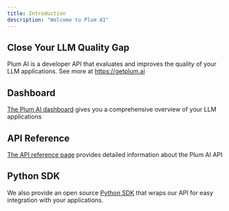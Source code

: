 ```yaml
---
title: Introduction
description: "Welcome to Plum AI"
---
```


## Close Your LLM Quality Gap

Plum AI is a developer API that evaluates and improves the quality of your LLM applications. See more at https://getplum.ai

## Dashboard

[The Plum AI dashboard](https://app.getplum.ai) gives you a comprehensive overview of your LLM applications

## API Reference

[The API reference page](/api-reference) provides detailed information about the Plum AI API

## Python SDK

We also provide an open source [Python SDK](https://github.com/getplumai/plum_sdk/) that wraps our API for easy integration with your applications.
